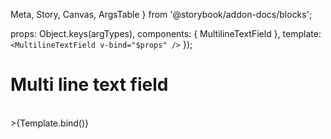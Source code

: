   Meta,
  Story,
  Canvas,
  ArgsTable
} from '@storybook/addon-docs/blocks';

<Meta
  title="MDX/MultilineTextField"
  component={MultilineTextField}
/>

<!-- <ArgsTable of={MultilineTextField} /> -->

  props: Object.keys(argTypes),
  components: { MultilineTextField },
  template: `<MultilineTextField v-bind="$props" />`
});

# Multi line text field

<br />

<Canvas>
  <Story name="memo">>{Template.bind()}</Story>
</Canvas>
